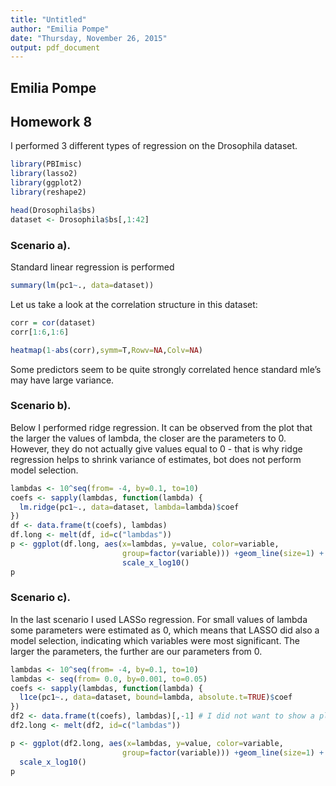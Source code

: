 ```yaml
---
title: "Untitled"
author: "Emilia Pompe"
date: "Thursday, November 26, 2015"
output: pdf_document
---
```

## Emilia Pompe
## Homework 8

I performed 3 different types of regression on the Drosophila dataset.
```r
library(PBImisc)
library(lasso2)
library(ggplot2)
library(reshape2)

head(Drosophila$bs)
dataset <- Drosophila$bs[,1:42]
```

### Scenario a). 

Standard linear regression is performed
```r
summary(lm(pc1~., data=dataset))

```
Let us take a look at the correlation structure in this dataset:
```r
corr = cor(dataset)
corr[1:6,1:6]

heatmap(1-abs(corr),symm=T,Rowv=NA,Colv=NA)
```

Some predictors seem to be quite strongly correlated hence standard mle's may have large variance.

### Scenario b).
Below I performed ridge regression. It can be observed from the plot that the larger the values of lambda, the closer are the parameters to 0. However, they do not actually give values equal to 0 - that is why ridge regression helps to shrink variance of estimates, bot does not perform model selection. 
```r
lambdas <- 10^seq(from= -4, by=0.1, to=10)
coefs <- sapply(lambdas, function(lambda) {
  lm.ridge(pc1~., data=dataset, lambda=lambda)$coef
})
df <- data.frame(t(coefs), lambdas)
df.long <- melt(df, id=c("lambdas"))
p <- ggplot(df.long, aes(x=lambdas, y=value, color=variable, 
                         group=factor(variable))) +geom_line(size=1) + theme(legend.position = "none") + 
                         scale_x_log10()
p
```

### Scenario c).

In the last scenario I used LASSo regression. For small values of lambda some parameters were estimated as 0, which means that LASSO did also a model selection, indicating which variables were most significant. The larger the parameters, the further are our parameters from 0.

```r
lambdas <- 10^seq(from= -4, by=0.1, to=10)
lambdas <- seq(from= 0.0, by=0.001, to=0.05)
coefs <- sapply(lambdas, function(lambda) {
  l1ce(pc1~., data=dataset, bound=lambda, absolute.t=TRUE)$coef
})
df2 <- data.frame(t(coefs), lambdas)[,-1] # I did not want to show a plot for intercept
df2.long <- melt(df2, id=c("lambdas"))

p <- ggplot(df2.long, aes(x=lambdas, y=value, color=variable, 
                         group=factor(variable))) +geom_line(size=1) + theme(legend.position = "none") + 
  scale_x_log10()
p

```